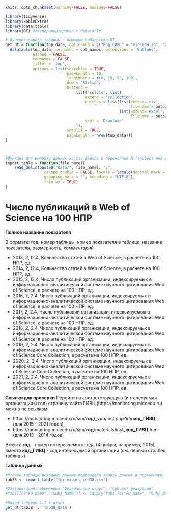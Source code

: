 
```r
knitr::opts_chunk$set(warning=FALSE, message=FALSE)
```


```r
library(tidyverse)
library(kableExtra)
library(data.table)
library(DT) #экспериментировал с datatable
```

```r
# Функция вывода таблицы с помощью библиотеки DT, 
get_dt = function(top_data, col_names = c("Код_ГИВЦ" = "miccedu_id", "Организация" = "clear_name", "2013" = "ind_2013_value", "2014" = "ind_2014_value", "2015" = "ind_2015_value", "2016" = "ind_2016_value", "2017" = "ind_2017_value", "2018" = "ind_2018_value", "2019" = "ind_2019_value", "2020" = "ind_2020_value", "2021" =  "ind_2021_value"), output_file_name) {
  datatable(top_data, colnames = col_names, extensions = 'Buttons',
            escape = FALSE,
            rownames = FALSE,
            filter = 'top',
            options = list(searching = TRUE,
                           pageLength = 10,
                           lengthMenu = c(8, 10, 85, 100),
                           dom = 'Bfrtip',
                           buttons = 
                               list('colvis', list(
                                   extend = 'collection',
                                   buttons = list(list(extend='csv',
                                                       filename = output_file_name),
                                                  list(extend='excel',
                                                       filename = output_file_name)),
                                   text = 'Download'
                               )),
                           scrollX = TRUE,
                           pageLength = nrow(top_data))) 
}



#Функция для импорта данных из csv файлов в переменные R (требует имя файла в кавычках и берет из каталока data рабочей директории проекта)
import_table = function(file_name){
    read_delim(paste0("data/", file_name), ";", 
                 escape_double = FALSE, locale = locale(decimal_mark = ",", 
                 grouping_mark = "", encoding = "UTF-8"), 
                 trim_ws = TRUE)
}
```






# Число публикаций в Web of Science на 100 НПР  {#ind38_info}

**Полное название показателя**

В формате: год, номер таблицы, номер показателя в таблице, название показателя, размерность, *комментарий*



* 2013,	2,	I2.4,	Количество статей в Web of Science, в расчете на 100 НПР, ед.
* 2014,	2,	I2.4,	Количество статей в Web of Science, в расчете на 100 НПР, ед.
* 2015,	2,	I2.4,	Число публикаций организации, индексируемых в информационно-аналитической системе научного цитирования Web of Science, в расчете на 100 НПР, ед.
* 2016, 2, 2.4, Число публикаций организации, индексируемых в информационно-аналитической системе научного цитирования Web of Science, в расчете на 100 НПР, ед.
* 2017, 2, 2.4, Число публикаций организации, индексируемых в информационно-аналитической системе научного цитирования Web of Science, в расчете на 100 НПР, ед.
* 2018, 2, 2.4, Число публикаций организации, индексируемых в информационно-аналитической системе научного цитирования Web of Science, в расчете на 100 НПР, ед.
* 2019, 2, 2.4, Число публикаций организации, индексируемых в информационно-аналитической системе научного цитирования Web of Science Core Collection, в расчете на 100 НПР, ед.
* 2020, 2, 2.4, Число публикаций организации, индексируемых в информационно-аналитической системе научного цитирования Web of Science Core Collection, в расчете на 100 НПР, ед.
* 2021, 2, 2.4, Число публикаций организации, индексируемых в информационно-аналитической системе научного цитирования Web of Science Core Collection, в расчете на 100 НПР, ед.


**Ссылки для проверки**
Перейти на соответствующую (интересуемая организация и год) страницу сайта ГИВЦ (https://monitoring.miccedu.ru) можно по ссылкам:

* https://monitoring.miccedu.ru/iam/**год**/_vpo/inst.php?id=**код_ГИВЦ** (для 2015 - 2021 годов)
* https://monitoring.miccedu.ru/iam/**год**/materials/inst_**код_ГИВЦ**.htm (для 2013 - 2014 годов)

Вместо **год** - номер интересуемого года (4 цифры, например, 2015), вместо **код_ГИВЦ** - код интересуемой организации (см. первый столбец таблицы).



**Таблица данных**

```r
#Чтение таблицы исходных данных подраздела запись данных в переменную
tab38 <- import_table("for_export_ind38.csv")

#Факторизация переменных "Федеральный округ", "Субъект федерации"
#tab11[c("FO_name", "Subj_Name")] <- lapply(tab11[c("FO_name", "Subj_Name")] , factor)

```




```r
#Вывод таблицы 1.1 в отчет
get_dt(tab38, , 'tab38_data')
```



